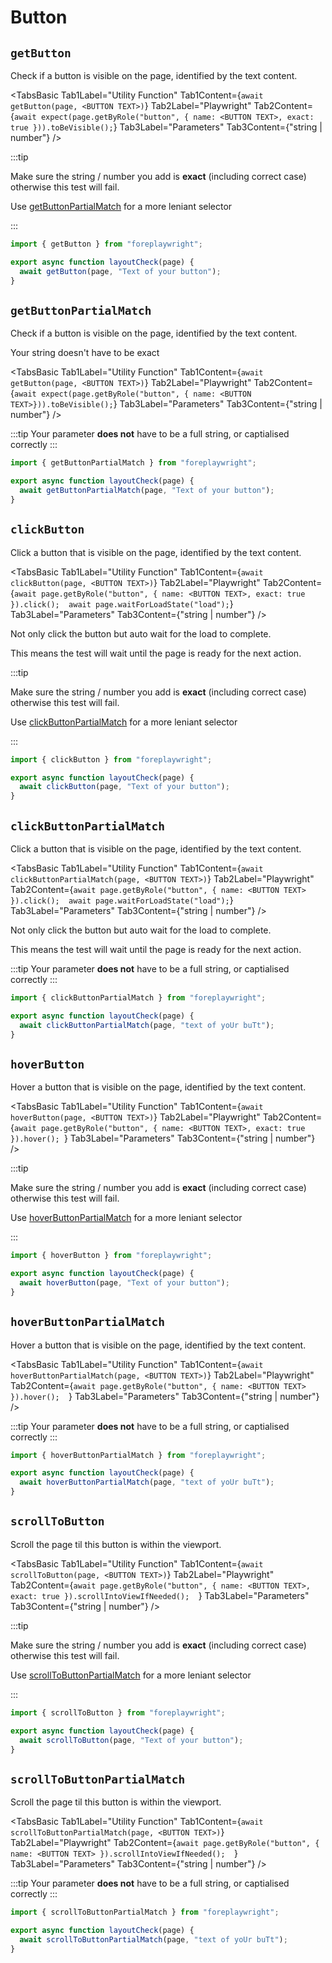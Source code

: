 
# Button

## `getButton`

Check if a button is visible on the page, identified by the text content.

<TabsBasic
  Tab1Label="Utility Function"
  Tab1Content={`await getButton(page, <BUTTON TEXT>)`}
  Tab2Label="Playwright"
  Tab2Content={`await expect(page.getByRole("button", { name: <BUTTON TEXT>, exact: true })).toBeVisible();`}
  Tab3Label="Parameters"
  Tab3Content={"string | number"}
/>

:::tip

Make sure the string / number you add is **exact** (including correct case) otherwise this test will fail.

Use [getButtonPartialMatch](./button/#getButtonPartialMatch) for a more leniant selector

:::

```javascript {4}
import { getButton } from "foreplaywright";

export async function layoutCheck(page) {
  await getButton(page, "Text of your button");
}
```

## `getButtonPartialMatch`

Check if a button is visible on the page, identified by the text content.

Your string doesn't have to be exact

<TabsBasic
  Tab1Label="Utility Function"
  Tab1Content={`await getButton(page, <BUTTON TEXT>)`}
  Tab2Label="Playwright"
  Tab2Content={`await expect(page.getByRole("button", { name: <BUTTON TEXT>})).toBeVisible();`}
  Tab3Label="Parameters"
  Tab3Content={"string | number"}
/>

:::tip
Your parameter **does not** have to be a full string, or captialised correctly
:::

```javascript {4}
import { getButtonPartialMatch } from "foreplaywright";

export async function layoutCheck(page) {
  await getButtonPartialMatch(page, "Text of your button");
}
```

## `clickButton`

Click a button that is visible on the page, identified by the text content.

<TabsBasic
  Tab1Label="Utility Function"
  Tab1Content={`await clickButton(page, <BUTTON TEXT>)`}
  Tab2Label="Playwright"
  Tab2Content={`await page.getByRole("button", { name: <BUTTON TEXT>, exact: true }).click(); 
await page.waitForLoadState("load");`}
  Tab3Label="Parameters"
  Tab3Content={"string | number"}
/>

Not only click the button but auto wait for the load to complete.

This means the test will wait until the page is ready for the next action.

:::tip

Make sure the string / number you add is **exact** (including correct case) otherwise this test will fail.

Use [clickButtonPartialMatch](./button/#clickButtonPartialMatch) for a more leniant selector

:::

```javascript {4}
import { clickButton } from "foreplaywright";

export async function layoutCheck(page) {
  await clickButton(page, "Text of your button");
}
```

## `clickButtonPartialMatch`

Click a button that is visible on the page, identified by the text content.

<TabsBasic
  Tab1Label="Utility Function"
  Tab1Content={`await clickButtonPartialMatch(page, <BUTTON TEXT>)`}
  Tab2Label="Playwright"
  Tab2Content={`await page.getByRole("button", { name: <BUTTON TEXT> }).click(); 
await page.waitForLoadState("load");`}
  Tab3Label="Parameters"
  Tab3Content={"string | number"}
/>

Not only click the button but auto wait for the load to complete.

This means the test will wait until the page is ready for the next action.

:::tip
Your parameter **does not** have to be a full string, or captialised correctly
:::

```javascript {4}
import { clickButtonPartialMatch } from "foreplaywright";

export async function layoutCheck(page) {
  await clickButtonPartialMatch(page, "text of yoUr buTt");
}
```



## `hoverButton`

Hover a button that is visible on the page, identified by the text content.

<TabsBasic
  Tab1Label="Utility Function"
  Tab1Content={`await hoverButton(page, <BUTTON TEXT>)`}
  Tab2Label="Playwright"
  Tab2Content={`await page.getByRole("button", { name: <BUTTON TEXT>, exact: true }).hover(); `}
  Tab3Label="Parameters"
  Tab3Content={"string | number"}
/>



:::tip

Make sure the string / number you add is **exact** (including correct case) otherwise this test will fail.

Use [hoverButtonPartialMatch](./button/#hoverButtonPartialMatch) for a more leniant selector

:::

```javascript {4}
import { hoverButton } from "foreplaywright";

export async function layoutCheck(page) {
  await hoverButton(page, "Text of your button");
}
```

## `hoverButtonPartialMatch`

Hover a button that is visible on the page, identified by the text content.

<TabsBasic
  Tab1Label="Utility Function"
  Tab1Content={`await hoverButtonPartialMatch(page, <BUTTON TEXT>)`}
  Tab2Label="Playwright"
  Tab2Content={`await page.getByRole("button", { name: <BUTTON TEXT> }).hover(); 
`}
  Tab3Label="Parameters"
  Tab3Content={"string | number"}
/>



:::tip
Your parameter **does not** have to be a full string, or captialised correctly
:::

```javascript {4}
import { hoverButtonPartialMatch } from "foreplaywright";

export async function layoutCheck(page) {
  await hoverButtonPartialMatch(page, "text of yoUr buTt");
}
```


## `scrollToButton`

Scroll the page til this button is within the viewport.

<TabsBasic
  Tab1Label="Utility Function"
  Tab1Content={`await scrollToButton(page, <BUTTON TEXT>)`}
  Tab2Label="Playwright"
  Tab2Content={`await page.getByRole("button", { name: <BUTTON TEXT>, exact: true }).scrollIntoViewIfNeeded(); 
`}
  Tab3Label="Parameters"
  Tab3Content={"string | number"}
/>

:::tip

Make sure the string / number you add is **exact** (including correct case) otherwise this test will fail.

Use [scrollToButtonPartialMatch](./button/#scrollToButtonPartialMatch) for a more leniant selector

:::

```javascript {4}
import { scrollToButton } from "foreplaywright";

export async function layoutCheck(page) {
  await scrollToButton(page, "Text of your button");
}
```

## `scrollToButtonPartialMatch`

Scroll the page til this button is within the viewport.

<TabsBasic
  Tab1Label="Utility Function"
  Tab1Content={`await scrollToButtonPartialMatch(page, <BUTTON TEXT>)`}
  Tab2Label="Playwright"
  Tab2Content={`await page.getByRole("button", { name: <BUTTON TEXT> }).scrollIntoViewIfNeeded(); 
`}
  Tab3Label="Parameters"
  Tab3Content={"string | number"}
/>

:::tip
Your parameter **does not** have to be a full string, or captialised correctly
:::

```javascript {4}
import { scrollToButtonPartialMatch } from "foreplaywright";

export async function layoutCheck(page) {
  await scrollToButtonPartialMatch(page, "text of yoUr buTt");
}
```
